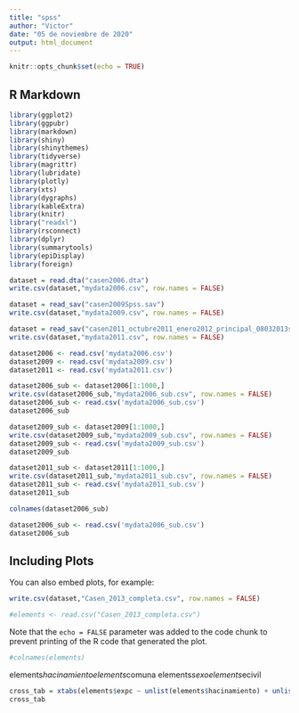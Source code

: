 ```yaml
---
title: "spss"
author: "Victor"
date: "05 de noviembre de 2020"
output: html_document
---
```


```r
knitr::opts_chunk$set(echo = TRUE)
```

## R Markdown
```r
library(ggplot2)
library(ggpubr)
library(markdown)
library(shiny)
library(shinythemes)
library(tidyverse)
library(magrittr)
library(lubridate)
library(plotly)
library(xts)
library(dygraphs)
library(kableExtra)
library(knitr)
library("readxl")
library(rsconnect)
library(dplyr)
library(summarytools)
library(epiDisplay)
library(foreign)
```


```r
dataset = read.dta("casen2006.dta")
write.csv(dataset,"mydata2006.csv", row.names = FALSE)
```

```r
dataset = read_sav("casen2009Spss.sav")
write.csv(dataset,"mydata2009.csv", row.names = FALSE)
```


```r
dataset = read_sav("casen2011_octubre2011_enero2012_principal_08032013spss.sav")
write.csv(dataset,"mydata2011.csv", row.names = FALSE)
```

```r
dataset2006 <- read.csv('mydata2006.csv')
dataset2009 <- read.csv('mydata2009.csv')
dataset2011 <- read.csv('mydata2011.csv')

```


```r

dataset2006_sub <- dataset2006[1:1000,]
write.csv(dataset2006_sub,"mydata2006_sub.csv", row.names = FALSE)
dataset2006_sub <- read.csv('mydata2006_sub.csv')
dataset2006_sub
```

```r

dataset2009_sub <- dataset2009[1:1000,]
write.csv(dataset2009_sub,"mydata2009_sub.csv", row.names = FALSE)
dataset2009_sub <- read.csv('mydata2009_sub.csv')
dataset2009_sub
```

```r

dataset2011_sub <- dataset2011[1:1000,]
write.csv(dataset2011_sub,"mydata2011_sub.csv", row.names = FALSE)
dataset2011_sub <- read.csv('mydata2011_sub.csv')
dataset2011_sub
```




```r
colnames(dataset2006_sub)
```
















```r

dataset2006_sub <- read.csv('mydata2006_sub.csv')
dataset2006_sub
```






## Including Plots

You can also embed plots, for example:

```r
write.csv(dataset,"Casen_2013_completa.csv", row.names = FALSE)
```

```r

#elements <- read.csv("Casen_2013_completa.csv")
```

Note that the `echo = FALSE` parameter was added to the code chunk to prevent printing of the R code that generated the plot.
```r
#colnames(elements)
```
elements$hacinamiento
elements$comuna
elements$sexo
elements$ecivil

```r
cross_tab = xtabs(elements$expc ~ unlist(elements$hacinamiento) + unlist(elements$comuna)+unlist(elements$sexo) + unlist(elements$ecivil), elements)
cross_tab
```


